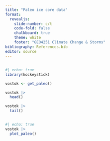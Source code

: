 ```yaml
---
title: "Paleo ice core data"
format: 
  revealjs:
    slide-number: c/t
    code-fold: false
    chalkboard: true
    theme: white
    footer: "GEO4251 Climate Change & Storms"
bibliography: References.bib
editor: source
---
```


##

```r
#| echo: true
library(hockeystick)

vostok <- get_paleo()

vostok |>
  head()

vostok |>
  tail()
```

##

```r
#| echo: true
vostok |>
  plot_paleo()
```